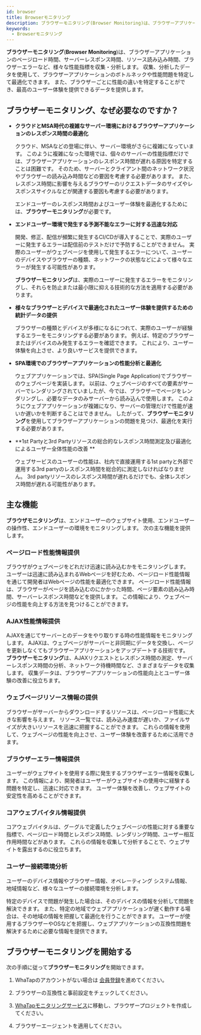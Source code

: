 ```yaml
---
id: browser
title: Browserモニタリング
description: ブラウザーモニタリング(Browser Monitoring)は、ブラウザーアプリケーションのページロード時間、サーバーレスポンス時間、リソース読み込み時間、ブラウザーエラーなど、様々な性能指標を収集・分析します。
keywords:
  - Browserモニタリング
---
```


**ブラウザーモニタリング**(**Browser Monitoring**)は、ブラウザーアプリケーションのページロード時間、サーバーレスポンス時間、リソース読み込み時間、ブラウザーエラーなど、様々な性能指標を収集・分析します。 収集、分析したデータを使用して、ブラウザーアプリケーションのボトルネックや性能問題を特定して最適化できます。 また、ブラウザーごとに性能の違いを特定することができ、最高のユーザー体験を提供できるデータを提供します。

## ブラウザーモニタリング、なぜ必要なのですか？

- **クラウドとMSA時代の複雑なサーバー環境におけるブラウザーアプリケーションのレスポンス時間の最適化**

  クラウド、MSAなどの登場に伴い、サーバー環境がさらに複雑になっています。 このように複雑になった環境では、個々のサーバーの性能指標だけでは、ブラウザーアプリケーションのレスポンス時間が遅れる原因を特定することは困難です。 そのため、サーバーとクライアント間のネットワーク状況やブラウザーの読み込み時間などの要因を考慮する必要があります。 また、レスポンス時間に影響を与えるブラウザーのリクエストデータのサイズやレスポンスサイクルなどが関連する要因も考慮する必要があります。

  エンドユーザーのレスポンス時間およびユーザー体験を最適化するためには、**ブラウザーモニタリング**が必要です。

- **エンドユーザー環境で発生する予測不能なエラーに対する迅速な対応**

  開発、修正、配信が頻繁に発生するCI/CDが導入することで、実際のユーザーに発生するエラーは配信前のテストだけで予防することができません。 実際のユーザーがウェブページを使用して発生するエラーについて、ユーザーのデバイスやブラウザーの種類、ネットワークの状態などによって様々なエラーが発生する可能性があります。 

  **ブラウザーモニタリング**は、実際のユーザーに発生するエラーをモニタリングし、それらを防止または最小限に抑える技術的な方法を適用する必要があります。

- **様々なブラウザーとデバイスで最適化されたユーザー体験を提供するための統計データの提供**

  ブラウザーの種類とデバイスが多様になるにつれて、実際のユーザーが経験するエラーをモニタリングする必要があります。 例えば、特定のブラウザーまたはデバイスのみ発生するエラーを確認できます。 これにより、ユーザー体験を向上させ、より良いサービスを提供できます。

- **SPA環境でのブラウザーアプリケーションの性能分析と最適化**

  ウェブアプリケーションでは、SPA(Single Page Application)でブラウザーのウェブページを実装します。 以前は、ウェブページのすべての要素がサーバーでレンダリングされていましたが、今では、ブラウザーでページをレンダリングし、必要なデータのみサーバーから読み込んで使用します。 このようにウェブアプリケーションが複雑になり、サーバーの管理だけで性能が速いか遅いかを判断することはできません。 したがって、**ブラウザーモニタリング**を使用してブラウザーアプリケーションの問題を見つけ、最適化を実行する必要があります。

- **1st Partyと3rd Partyリソースの総合的なレスポンス時間測定及び最適化によるユーザー全体性能の改善 **

  ウェブサービスのユーザーの性能は、社内で直接運用する1st partyと外部で運用する3rd partyのレスポンス時間を総合的に測定しなければなりません。 3rd partyリソースのレスポンス時間が遅れるだけでも、全体レスポンス時間が遅れる可能性があります。

## 主な機能

**ブラウザモニタリング**は、エンドユーザーのウェブサイト使用、エンドユーザーの操作性、エンドユーザーの環境をモニタリングします。 次の主な機能を提供します。

### ページロード性能情報提供

<ImgLang img='browser-pageload-timeline.png' desc='Page load timeline' />

<ImgLang img='browser-pageload-details.png' desc='Page load details' />

ブラウザがウェブページをどれだけ迅速に読み込むかをモニタリングします。 ユーザーは迅速に読み込まれるWebページを好むため、ページロード性能情報を通じて開発者はWebページの性能を最適化できます。 ページロード性能情報は、ブラウザーがページを読み込むのにかかった時間、ページ要素の読み込み時間、サーバーレスポンス時間などを提供します。 この情報により、ウェブページの性能を向上する方法を見つけることができます。

### AJAX性能情報提供

<ImgLang img='browser-ajax-hitmap.png' desc='AJAX hitmap' />

AJAXを通じてサーバーとのデータをやり取りする時の性能情報をモニタリングします。 AJAXは、ウェブページがサーバーと非同期にデータを交換し、ページを更新しなくてもブラウザーアプリケーションをアップデートする技術です。 **ブラウザーモニタリング**は、AJAXリクエストとレスポンス時間の測定、サーバーレスポンス時間の分析、ネットワーク待機時間など、さまざまなデータを収集します。 収集データは、ブラウザーアプリケーションの性能向上とユーザー体験の改善に役立ちます。

### ウェブページリソース情報の提供

<ImgLang img='browser-page-resource-list.png' desc='Web page resource list' />

ブラウザーがサーバーからダウンロードするリソースは、ページロード性能に大きな影響を与えます。 リソース一覧では、読み込み速度が遅いか、ファイルサイズが大きいリソースを迅速に把握することができます。 これらの情報を使用して、ウェブページの性能を向上させ、ユーザー体験を改善するために活用できます。

### ブラウザーエラー情報提供

<ImgLang img='browser-error-info.png' desc='Browser error information' />

ユーザーがウェブサイトを使用する際に発生するブラウザーエラー情報を収集します。 この情報により、開発者はユーザーがウェブサイトの使用中に経験する問題を特定し、迅速に対応できます。 ユーザー体験を改善し、ウェブサイトの安定性を高めることができます。

### コアウェブバイタル情報提供

<ImgLang img='rum-core-web-vitals.png' desc='Core web vitals' />

コアウェブバイタルは、グーグルで定義したウェブページの性能に対する重要な指標で、ページロード時間とレスポンス時間、レンダリング時間、ユーザー相互作用時間などがあります。 これらの情報を収集して分析することで、ウェブサイトを露出するのに役立ちます。

### ユーザー接続環境分析

<ImgLang img='browser-user-env.png' desc='User environments' />

ユーザーのデバイス情報やブラウザー情報、オペレーティング システム情報、地域情報など、様々なユーザーの接続環境を分析します。

特定のデバイスで問題が発生した場合は、そのデバイスの情報を分析して問題を解決できます。 また、特定の地域でウェブアプリケーションが遅く動作する場合は、その地域の情報を把握して最適化を行うことができます。 ユーザーが使用するブラウザーやOSなどを把握し、ウェブアプリケーションの互換性問題を解決するために必要な情報を提供できます。

## ブラウザーモニタリングを開始する

次の手順に従って**ブラウザーモニタリング**を開始できます。

1. WhaTapのアカウントがない場合は [会員登録](https://www.whatap.io/ja/signup/)を進めてください。

2. ブラウザーの互換性と事前設定をチェックしてください。

3. [WhaTapモニタリングサービス](https://service.whatap.io)に移動し、ブラウザープロジェクトを作成してください。

4. ブラウザーエージェントを適用してください。
